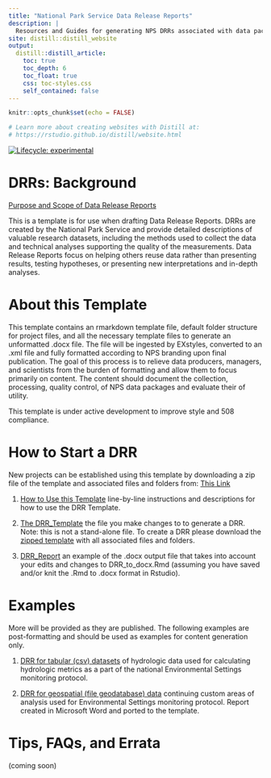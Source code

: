 ```yaml
---
title: "National Park Service Data Release Reports"
description: |
  Resources and Guides for generating NPS DRRs associated with data packages
site: distill::distill_website
output:
  distill::distill_article:
    toc: true
    toc_depth: 6
    toc_float: true
    css: toc-styles.css
    self_contained: false
---
```


```r
knitr::opts_chunk$set(echo = FALSE)

# Learn more about creating websites with Distill at:
# https://rstudio.github.io/distill/website.html

```
<!-- badges: start -->
[![Lifecycle: experimental](https://img.shields.io/badge/lifecycle-experimental-orange.svg)](https://www.tidyverse.org/lifecycle/#experimental)
<!-- badges: end -->


# DRRs: Background

[Purpose and Scope of Data Release Reports](PurposeAndScope.html)

This is a template is for use when drafting Data Release Reports. DRRs are created by the National Park Service and provide detailed descriptions of valuable research datasets, including the methods used to collect the data and technical analyses supporting the quality of the measurements. Data Release Reports focus on helping others reuse data rather than presenting results, testing hypotheses, or presenting new interpretations and in-depth analyses. 

# About this Template
This template contains an rmarkdown template file, default folder structure for project files, and all the necessary template files to generate an unformatted .docx file. The file will be ingested by EXstyles, converted to an .xml file and fully formatted according to NPS branding upon final publication. The goal of this process is to relieve data producers, managers, and scientists from the burden of formatting and allow them to focus primarily on content. The content should document the collection, processing, quality control, of NPS data packages and evaluate their of utility. 

This template is under active development to improve style and 508 compliance.

# How to Start a DRR

New projects can be established using this template by downloading a zip file of the template and associated files and folders from: [This Link](https://github.com/nationalparkservice/DRR_Template/zipball/master)

1. [How to Use this Template](HowToUseThisTemplate.html) line-by-line instructions and descriptions for how to use the DRR Template.

2. [The DRR_Template](https://github.com/nationalparkservice/DRR_Template/blob/master/DRR_to_docx.Rmd) the file you make changes to to generate a DRR. Note: this is not a stand-alone file. To create a DRR please download the [zipped template](https://github.com/nationalparkservice/DRR_Template/zipball/master) with all associated files and folders.

3. [DRR_Report](https://github.com/nationalparkservice/DRR_Template/raw/master/DRR_to_docx.docx) an example of the .docx output file that takes into account your edits and changes to DRR_to_docx.Rmd (assuming you have saved and/or knit the .Rmd to .docx format in Rstudio). 

# Examples
More will be provided as they are published. The following examples are post-formatting and should be used as examples for content generation only.

1. [DRR for tabular (csv) datasets](DRAFT_2019_Report_NationalMeanDailyFlowsDataSummary.html) of hydrologic data used for calculating hydrologic metrics as a part of the national Environmental Settings monitoring protocol. 
    
2. [DRR for geospatial (file geodatabase) data](NPS-NRSS-DRR-2020-1.html) continuing custom areas of analysis used for Environmental Settings monitoring protocol. Report created in Microsoft Word and ported to the template.

# Tips, FAQs, and Errata 
(coming soon)


